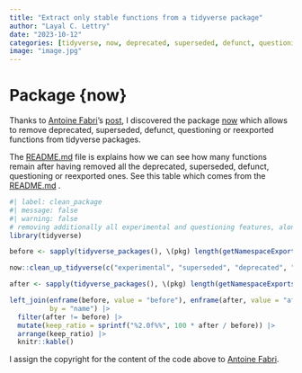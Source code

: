 ```yaml
---
title: "Extract only stable functions from a tidyverse package"
author: "Layal C. Lettry"
date: "2023-10-12"
categories: [tidyverse, now, deprecated, superseded, defunct, questioning, reexported]
image: "image.jpg"
---
```


# Package {now}

Thanks to [Antoine Fabri](https://x.com/antoine_fabri?s=20)'s [post](https://x.com/antoine_fabri/status/1712063122989547718?s=20), I discovered the package [now](https://github.com/moodymudskipper/now) which allows to remove deprecated, superseded, defunct, questioning or reexported functions from tidyverse packages.

The [README.md](https://github.com/moodymudskipper/now#readme) file is explains 
how we can see how many functions remain after having removed all the
deprecated, superseded, defunct, questioning or reexported ones. See this table 
which comes from the [README.md](https://github.com/moodymudskipper/now#readme) .


```r
#| label: clean_package
#| message: false
#| warning: false
# removing additionally all experimental and questioning features, along with reexports
library(tidyverse)

before <- sapply(tidyverse_packages(), \(pkg) length(getNamespaceExports(pkg)))

now::clean_up_tidyverse(c("experimental", "superseded", "deprecated", "defunct", "questioning", "reexports"))

after <- sapply(tidyverse_packages(), \(pkg) length(getNamespaceExports(pkg)))

left_join(enframe(before, value = "before"), enframe(after, value = "after"), 
          by = "name") |> 
  filter(after != before) |>
  mutate(keep_ratio = sprintf("%2.0f%%", 100 * after / before)) |>
  arrange(keep_ratio) |>
  knitr::kable()
```

 I assign the copyright for the content of the code above to [Antoine Fabri](https://x.com/antoine_fabri?s=20).
